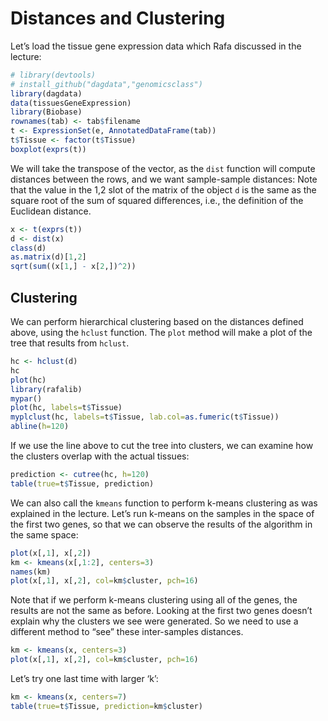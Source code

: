 # Distances and Clustering

Let's load the tissue gene expression data which Rafa discussed in the lecture:

```r
# library(devtools)
# install_github("dagdata","genomicsclass")
library(dagdata)
data(tissuesGeneExpression)
library(Biobase)
rownames(tab) <- tab$filename
t <- ExpressionSet(e, AnnotatedDataFrame(tab))
t$Tissue <- factor(t$Tissue)
boxplot(exprs(t))
```

We will take the transpose of the vector, as the `dist` function will
compute distances between the rows, and we want sample-sample distances:
Note that the value in the 1,2 slot of the matrix of the object `d` is
the same as the square root of the sum of squared differences, i.e.,
the definition of the Euclidean distance.

```r
x <- t(exprs(t))
d <- dist(x)
class(d)
as.matrix(d)[1,2]
sqrt(sum((x[1,] - x[2,])^2))
```

## Clustering

We can perform hierarchical clustering based on the
distances defined above, using the `hclust` function.
The `plot` method will make a plot of the tree that results from
`hclust`. 

```r
hc <- hclust(d)
hc
plot(hc)
library(rafalib)
mypar()
plot(hc, labels=t$Tissue)
myplclust(hc, labels=t$Tissue, lab.col=as.fumeric(t$Tissue))
abline(h=120)
```

If we use the line above to cut the tree into clusters, we can examine
how the clusters overlap with the actual tissues:

```r
prediction <- cutree(hc, h=120)
table(true=t$Tissue, prediction)
```

We can also call the `kmeans` function to perform k-means clustering
as was explained in the lecture. Let's run k-means on the samples in
the space of the first two genes, so that we can observe the results
of the algorithm in the same space:

```r
plot(x[,1], x[,2])
km <- kmeans(x[,1:2], centers=3)
names(km)
plot(x[,1], x[,2], col=km$cluster, pch=16)
```

Note that if we perform k-means clustering using all of the genes, the
results are not the same as before. Looking at the first two genes
doesn't explain why the clusters we see were generated. So we need to
use a different method to "see" these inter-samples distances.

```r
km <- kmeans(x, centers=3)
plot(x[,1], x[,2], col=km$cluster, pch=16)
```

Let's try one last time with larger 'k':

```r
km <- kmeans(x, centers=7)
table(true=t$Tissue, prediction=km$cluster)
```
